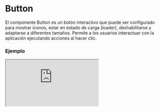 
# Button

El componente Button es un botón interactivo que puede ser configurado para mostrar íconos, estar en estado de carga (loader), deshabilitarse y adaptarse a diferentes tamaños. Permite a los usuarios interactuar con la aplicación ejecutando acciones al hacer clic.

### Ejemplo

<Iframe src="https://fenextjs-component-storybook.vercel.app/iframe.html?args=&id=component-button--index&viewMode=story" />

### Importacion

Para importar el componente Button, se puede hacer desde fenextjs

```tsx copy
import { Button } from "fenextjs";
```

### Parametros

| Parametro | Tipo | Requerido | Default | Descripcion |
| --------- | ---- | --------- | ------- | ----------- |
| loader | boolean | no | false | Si el botón está en estado de carga, mostrando un indicador de carga (spinner) y deshabilitado para otras acciones. |
| disabled | boolean | no | false | Si el botón está deshabilitado, impidiendo cualquier interacción. |
| onClick | ButtonOnClick | no |  | Función que se ejecuta cuando se hace clic en el botón (solo si no está deshabilitado o en estado de carga). |
| onClickDisabled | ButtonOnClick | no |  | Función que se ejecuta cuando se hace clic en el botón estando deshabilitado. |
| icon | ReactNode | no | undefined | El ícono que se mostrará dentro del botón. |
| isBtn | boolean | no | true | Si se renderiza el componente como un botón (`<button>`) o como un `<div>`. |
| size | "extra-small" \| "small" \| "normal" \| "strong" \| "extra-strong" | no | "normal" | El tamaño del botón. |
| full | boolean | no | false | Si el botón debe ocupar todo el ancho disponible. |
| className | string | no | "" | Clase personalizada para el componente Button. |
| classNameLoader | string | no | "" | Clase personalizada para el componente Loader dentro del botón cuando está en estado de carga. |

### Storybook

Para ver el storybook del componente lo puede hacer con este [link](https://fenextjs-component-storybook.vercel.app/?path=/story/component-button--index)

### Usos

- Botón básico

```tsx copy
<Button>Click me</Button>
```

- Botón con ícono

```tsx copy
<Button icon={<img src="/icon.svg" alt="Icon" />}>Click me</Button>
```

- Botón en estado de carga

```tsx copy
<Button loader={true}>Loading...</Button>
```

- Botón deshabilitado

```tsx copy
<Button disabled={true}>Disabled</Button>
```

- Botón con tamaño personalizado

```tsx copy
<Button size="strong">Strong Button</Button>
```

- Botón con ancho completo

```tsx copy
<Button full={true}>Full Width Button</Button>
```

